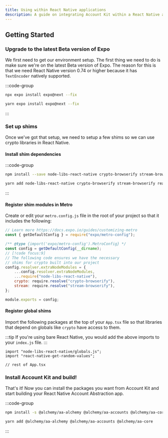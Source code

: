 ```yaml
---
title: Using within React Native applications
description: A guide on integrating Account Kit within a React Native application
---
```


## Getting Started

### Upgrade to the latest Beta version of Expo

We first need to get our environment setup. The first thing we need to do is make sure we're on the latest Beta version of Expo. The reason for this is that we need React Native version 0.74 or higher because it has `TextEncoder` natively supported.

:::code-group

```bash [npm]
npx expo install expo@next --fix
```

```bash [yarn]
yarn expo install expo@next --fix
```

:::

### Set up shims

Once we've got that setup, we need to setup a few shims so we can use crypto libraries in React Native.

#### Install shim dependencies

:::code-group

```bash [npm]
npm install --save node-libs-react-native crypto-browserify stream-browserify react-native-get-random-values
```

```bash [yarn]
yarn add node-libs-react-native crypto-browserify stream-browserify react-native-get-random-values
```

:::

#### Register shim modules in Metro

Create or edit your `metro.config.js` file in the root of your project so that it includes the following:

```js [metro.config.js]
// Learn more https://docs.expo.io/guides/customizing-metro
const { getDefaultConfig } = require("expo/metro-config");

/** @type {import('expo/metro-config').MetroConfig} */
const config = getDefaultConfig(__dirname);
// [!code focus:9]
// The following code ensures we have the necessary
// shims for crypto built into our project
config.resolver.extraNodeModules = {
	...config.resolver.extraNodeModules,
	...require("node-libs-react-native"),
	crypto: require.resolve("crypto-browserify"),
	stream: require.resolve("stream-browserify"),
};

module.exports = config;
```

#### Register global shims

Import the following packages at the top of your `App.tsx` file so that libraries that depend on globals like `crypto` have access to them.

:::tip
If you're using bare React Native, you would add the above imports to your `index.js` file.
:::

```tsx [App.tsx]
import "node-libs-react-native/globals.js";
import "react-native-get-random-values";

// rest of App.tsx
```

### Install Account Kit and build!

That's it! Now you can install the packages you want from Account Kit and start building your React Native Account Abstraction app.

:::code-group

```bash [npm]
npm install -s @alchemy/aa-alchemy @alchemy/aa-accounts @alchemy/aa-core
```

```bash [yarn]
yarn add @alchemy/aa-alchemy @alchemy/aa-accounts @alchemy/aa-core
```

:::
